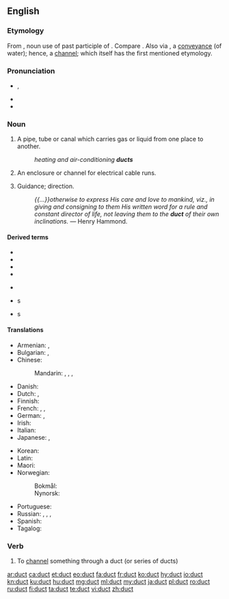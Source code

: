==English==
{{Wikipedia}}

===Etymology===
{{PIE root|en|dewk}}
From {{etyl|la|en}} {{m|la|ductus}}, noun use of past participle of {{m|la|dūcō||I lead, draw}}. Compare {{m|en|douit}}. Also via {{etyl|la-med|en}} {{m|la|ductus}}, a [[conveyance]] (of water); hence, a [[channel]]; which itself has the first mentioned etymology.

===Pronunciation===
* {{a|UK|US}} {{enPR|dŭkt}}, {{IPA|/dʌkt/|lang=en}}
* {{audio|en-us-duct.ogg|Audio (US)|lang=en}}
* {{rhymes|ʌkt|lang=en}}

===Noun===
{{en-noun}}

# A pipe, tube or canal which carries gas or liquid from one place to another.
#: ''heating and air-conditioning '''ducts'''''
# An enclosure or channel for electrical cable runs.
# {{label|en|obsolete}} Guidance; direction.
#: ''{{...}}otherwise to express His care and love to mankind, viz., in giving and consigning to them His written word for a rule and constant director of life, not leaving them to the '''duct''' of their own inclinations.'' &mdash; Henry Hammond.

====Derived terms====
{{der-top}}
* {{l|en|duct tape}}
* {{l|en|ductal}}
* {{l|en|ducted}}
* {{l|en|ducting}}
{{der-mid}}
* {{l|en|ductor}}
* {{l|en|Mullerian duct}}s
* {{l|en|Wolffian duct}}s
{{der-bottom}}

====Translations====
{{trans-top|a pipe, tube or canal which carries air or liquid from one place to another}}
* Armenian: {{t+|hy|ծորան}}, {{t+|hy|խողովակ}}
* Bulgarian: {{t+|bg|канал|m|tr=kanál}}, {{t+|bg|тръба|f|tr=trǎbá}}
* Chinese:
*: Mandarin: {{t+|cmn|管|tr=guǎn|sc=Hani}}, {{t+|cmn|管子|tr=guǎnzi|sc=Hani}}, {{t+|cmn|導管|sc=Hani}}, {{t+|cmn|导管|tr=dǎoguǎn|sc=Hani}}
* Danish: {{t+|da|kanal|c}}
* Dutch: {{t+|nl|buis|f}}, {{t+|nl|leiding|f}}
* Finnish: {{t+|fi|putki}}
* French: {{t+|fr|tuyau|m}}, {{t+|fr|conduit|m}}, {{t+|fr|canalisation|f}}
* German: {{t+|de|Leitung|f}}, {{t+|de|Rohr|n}}
* Irish: {{t|ga|ducht|m}}
* Italian: {{t+|it|condotto|m}}
* Japanese: {{t|ja|ダクト|tr=dakuto|sc=Jpan}}, {{t|ja|導管|tr=どうかん, dōkan|sc=Jpan}}
{{trans-mid}}
* Korean: {{t|ko|덕트|sc=Kore}}
* Latin: {{t+|la|canālis|m}}
* Maori: {{t|mi|pū}}
* Norwegian:
*: Bokmål: {{t+|nb|kanal|m}}
*: Nynorsk: {{t|nn|kanal|m}}
* Portuguese: {{t+|pt|duto|m}}
* Russian: {{t+|ru|кана́л|m}}, {{t+|ru|труба́|f}}, {{t+|ru|прото́к|m}}, {{t+|ru|воздухово́д|m}} {{qualifier|airduct}}
* Spanish: {{t+|es|conducto|m}}
* Tagalog: {{t|tl|anuran}}
{{trans-bottom}}

===Verb===
{{en-verb}}

# To [[channel]] something through a duct (or series of ducts)

[[ar:duct]]
[[ca:duct]]
[[et:duct]]
[[eo:duct]]
[[fa:duct]]
[[fr:duct]]
[[ko:duct]]
[[hy:duct]]
[[io:duct]]
[[kn:duct]]
[[ku:duct]]
[[hu:duct]]
[[mg:duct]]
[[ml:duct]]
[[my:duct]]
[[ja:duct]]
[[pl:duct]]
[[ro:duct]]
[[ru:duct]]
[[fi:duct]]
[[ta:duct]]
[[te:duct]]
[[vi:duct]]
[[zh:duct]]